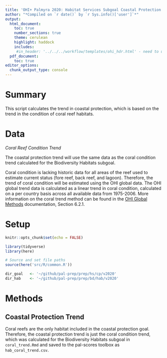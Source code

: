 ```yaml
---
title: 'OHI+ Palmyra 2020: Habitat Services Subgoal Coastal Protection Trend'
author: "*Compiled on `r date()` by `r Sys.info()['user']`*"
output: 
  html_document:
    toc: true
    number_sections: true
    theme: cerulean
    highlight: haddock
    includes: 
     #in_header: '../../../workflow/templates/ohi_hdr.html' - need to update this
  pdf_document:
    toc: true
editor_options: 
  chunk_output_type: console
---
```


# Summary 

This script calculates the trend in coastal protection, which is based on the trend in the condition of coral reef habitats.        

# Data 

*Coral Reef Condition Trend*   

The coastal protection trend will use the same data as the coral condition trend calculated for the Biodiversity Habitats subgoal. 

Coral condition is lacking historic data for all areas of the reef used to estimate current status (fore reef, back reef, and lagoon). Therefore, the trend of coral condition will be estimated using the OHI global data. The OHI global trend data is calculated as a linear trend in coral condition, calculated on a per country basis across all available data from 1975-2006. More information on the coral trend method can be found in the [OHI Global Methods](https://raw.githack.com/OHI-Science/ohi-global/published/documents/methods/Supplement.html#62_biodiversity) documentation, Section 6.2.1. 

# Setup 

```r
knitr::opts_chunk$set(echo = FALSE)

library(tidyverse)
library(here)

# Source and set file paths
source(here('src/R/common.R'))

dir_goal   <- '~/github/pal-prep/prep/hs/cp/v2020' 
dir_hab    <- '~/github/pal-prep/prep/bd/hab/v2020'
```

# Methods 

## Coastal Protection Trend 

Coral reefs are the only habitat included in the coastal protection goal. Therefore, the coastal protection trend is just the coral condition trend, which was calculated for the Biodiversity Habitats subgoal in `coral_trend.Rmd` and saved to the pal-scores toolbox as `hab_coral_trend.csv`.    